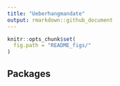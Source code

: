 ```yaml
---
title: "Ueberhangmandate"
output: rmarkdown::github_document
---
```

  
```r
knitr::opts_chunk$set(
  fig.path = "README_figs/"
)
```

## Packages